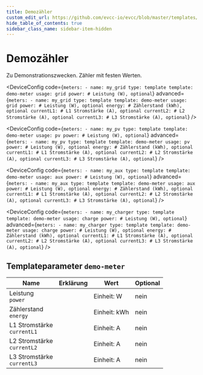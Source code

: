 ```yaml
---
title: Demozähler
custom_edit_url: https://github.com/evcc-io/evcc/blob/master/templates/definition/meter/demo-meter.yaml
hide_table_of_contents: true
sidebar_class_name: sidebar-item-hidden
---
```



# Demozähler

<div className="device-detail-container">
  <div className="device-detail-content">
    <DeviceFeatures features="" />

Zu Demonstrationszwecken. Zähler mit festen Werten.


<Tabs>
<TabItem value="grid" label="Netz" default>

<DeviceConfig code={`meters:
    - name: my_grid
      type: template
      template: demo-meter
      usage: grid
      power: # Leistung (W), optional`} advanced={`meters:
    - name: my_grid
      type: template
      template: demo-meter
      usage: grid
      power: # Leistung (W), optional
      energy: # Zählerstand (kWh), optional
      currentL1: # L1 Stromstärke (A), optional
      currentL2: # L2 Stromstärke (A), optional
      currentL3: # L3 Stromstärke (A), optional`} />

</TabItem>
<TabItem value="pv" label="PV">

<DeviceConfig code={`meters:
    - name: my_pv
      type: template
      template: demo-meter
      usage: pv
      power: # Leistung (W), optional`} advanced={`meters:
    - name: my_pv
      type: template
      template: demo-meter
      usage: pv
      power: # Leistung (W), optional
      energy: # Zählerstand (kWh), optional
      currentL1: # L1 Stromstärke (A), optional
      currentL2: # L2 Stromstärke (A), optional
      currentL3: # L3 Stromstärke (A), optional`} />

</TabItem>
<TabItem value="aux" label="AUX">

<DeviceConfig code={`meters:
    - name: my_aux
      type: template
      template: demo-meter
      usage: aux
      power: # Leistung (W), optional`} advanced={`meters:
    - name: my_aux
      type: template
      template: demo-meter
      usage: aux
      power: # Leistung (W), optional
      energy: # Zählerstand (kWh), optional
      currentL1: # L1 Stromstärke (A), optional
      currentL2: # L2 Stromstärke (A), optional
      currentL3: # L3 Stromstärke (A), optional`} />

</TabItem>
<TabItem value="charge" label="Wallbox">

<DeviceConfig code={`meters:
    - name: my_charger
      type: template
      template: demo-meter
      usage: charge
      power: # Leistung (W), optional`} advanced={`meters:
    - name: my_charger
      type: template
      template: demo-meter
      usage: charge
      power: # Leistung (W), optional
      energy: # Zählerstand (kWh), optional
      currentL1: # L1 Stromstärke (A), optional
      currentL2: # L2 Stromstärke (A), optional
      currentL3: # L3 Stromstärke (A), optional`} />

</TabItem>
</Tabs>
  </div>
  <div className="device-detail-icon">
    <evcc-icon
      type="meter"
      name="demo-meter"
      size="400px"
      alt="Demozähler"
      className="device-detail-icon-img"
    ></evcc-icon>
  </div>
</div>

## Templateparameter `demo-meter`

| Name | Erklärung | Wert | Optional |
|-----------|-----------|------|----------|
| Leistung<br/>`power` |  | Einheit: W | nein |
| Zählerstand<br/>`energy` |  | Einheit: kWh | nein |
| L1 Stromstärke<br/>`currentL1` |  | Einheit: A | nein |
| L2 Stromstärke<br/>`currentL2` |  | Einheit: A | nein |
| L3 Stromstärke<br/>`currentL3` |  | Einheit: A | nein |

